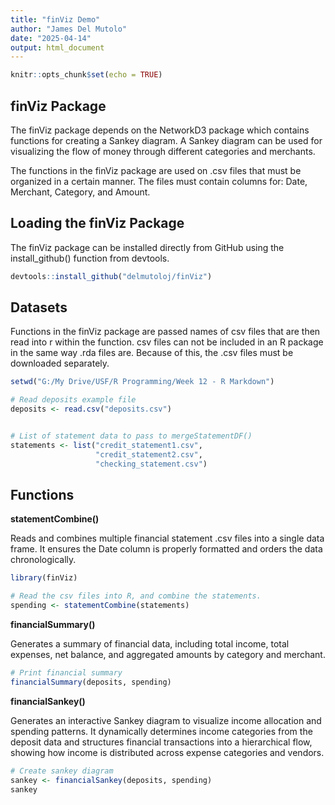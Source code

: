 ```yaml
---
title: "finViz Demo"
author: "James Del Mutolo"
date: "2025-04-14"
output: html_document
---
```


```r
knitr::opts_chunk$set(echo = TRUE)
```

## finViz Package

The finViz package depends on the NetworkD3 package which contains functions for creating a Sankey diagram. A Sankey diagram can be used for visualizing the flow of money through different categories and merchants.

The functions in the finViz package are used on .csv files that must be organized in a certain manner. The files must contain columns for: Date, Merchant, Category, and Amount.

## Loading the finViz Package
The finViz package can be installed directly from GitHub using the install_github() function from devtools.

```r
devtools::install_github("delmutoloj/finViz")
```

## Datasets

Functions in the finViz package are passed names of csv files that are then read into r within the function. csv files can not be included in an R package in the same way .rda files are. Because of this, the .csv files must be downloaded separately.

```r
setwd("G:/My Drive/USF/R Programming/Week 12 - R Markdown")

# Read deposits example file
deposits <- read.csv("deposits.csv")


# List of statement data to pass to mergeStatementDF()
statements <- list("credit_statement1.csv",
                   "credit_statement2.csv",
                   "checking_statement.csv")
```

## Functions

**statementCombine()**

Reads and combines multiple financial statement .csv files into a single data frame. It ensures the Date column is properly formatted and orders the data chronologically.

```r
library(finViz)

# Read the csv files into R, and combine the statements.
spending <- statementCombine(statements)
```

**financialSummary()**

Generates a summary of financial data, including total income, total expenses, net balance, and aggregated amounts by category and merchant.

```r
# Print financial summary
financialSummary(deposits, spending)
```

**financialSankey()**

Generates an interactive Sankey diagram to visualize income allocation and spending patterns. It dynamically determines income categories from the deposit data and structures financial transactions into a hierarchical flow, showing how income is distributed across expense categories and vendors.

```r
# Create sankey diagram
sankey <- financialSankey(deposits, spending)
sankey
```